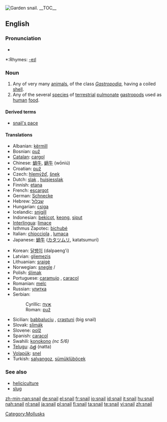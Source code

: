 [[Image:Snail2.JPG|thumb|Garden snail.]]
{{wikipedia}}
{{commonspar|Helicidae}}
__TOC__
==English==

===Pronunciation===
*{{audio|en-us-snail.ogg|Audio (US)}}

*:Rhymes: [[Rhymes:English:-eɪl|-eɪl]]

===Noun===
{{en-noun}}

# Any of very many [[animal]]s, of the class ''[[Gastropodia]]'', having a coiled [[shell]].
# Any of the several [[species]] of [[terrestrial]] [[pulmonate]] [[gastropod]]s used as [[human]] [[food]].

====Derived terms====
*[[snail's pace]]

{{Flowbreak}}

====Translations====
{{top}}
*Albanian: [[kërmill]] {{g|Albanian}}
*Bosnian: [[puž#Bosnian|puž]] {{m}}
*[[Catalan]]: [[cargol]] {{m}}
*Chinese: [[蝸牛]], [[蜗牛]] (wōniú)
*Croatian: [[puž#Croatian|puž]] {{m}}
*Czech: [[hlemýžď]], [[šnek]] {{m}}
*Dutch: [[slak]] {{f}}, [[huisjesslak]] {{f}}
*Finnish: [[etana]]
*French: [[escargot]] {{m}}
*German: [[Schnecke]] {{f}}
*Hebrew: [[שבלול]] {{m}}
*Hungarian: [[csiga]]
*Icelandic: [[snigill]] {{m}}
*Indonesian: [[bekicot]], [[keong]], [[siput]]
*[[Interlingua]]: [[limace]]
*Isthmus Zapotec: [[bichubé]]
*Italian: [[chiocciola]] {{f}}, [[lumaca]] {{f}}
*Japanese: [[蝸牛]] ([[カタツムリ]], katatsumuri)
{{mid}}
*Korean: [[달팽이]] (dalpaeng'i)
*Latvian: [[gliemezis]] {{m}}
*Lithuanian: [[sraigė]] {{f}}
*Norwegian: [[snegle]] {{f}}/{{m}}
*Polish: [[ślimak]] {{m}}
*Portuguese: [[caramujo]] {{m}}, [[caracol]] {{m}}
*Romanian: [[melc]] {{m}}
*Russian: [[улитка]] {{f}}
*Serbian:
*:Cyrillic: [[пуж#Serbian|пуж]] {{m}}
*:Roman: [[puž#Serbian|puž]] {{m}}
*Sicilian: [[babbaluciu]] {{m}}, [[crastuni]] {{m}} (big snail)
*Slovak: [[slimák]] {{m|Slovak}}
*Slovene: [[polž]] {{m}}
*Spanish: [[caracol]] {{m}}
*Swahili:  [[konokono]] ''(nc 5/6)''
*[[Telugu]]: [[నత్త]] (natta)
*[[Volapük]]: [[snel]]
*Turkish: [[salyangoz]], [[sümüklüböcek]]
{{bottom}}

===See also===
*[[heliciculture]]
*[[slug]]

[[Category:Mollusks]]

[[zh-min-nan:snail]]
[[de:snail]]
[[el:snail]]
[[fr:snail]]
[[io:snail]]
[[id:snail]]
[[it:snail]]
[[hu:snail]]
[[nah:snail]]
[[nl:snail]]
[[ja:snail]]
[[pl:snail]]
[[fi:snail]]
[[ta:snail]]
[[te:snail]]
[[vi:snail]]
[[zh:snail]]